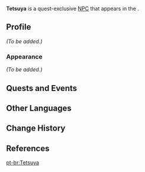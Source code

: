 {{Meta
<!-- Remove this template after adding the missing info -->
|missing_NPC_profile  = yes
}}
{{Character Infobox
|type             = Quest NPC
|image            = NPC Tetsuya.png
|region           = Inazuma
|location         = Inazuma

|ancestry         = <!-- Clan/family -->
|father           = 
|mother           = 
|spouse           = 
|sibling          = 
|child            = 
|relative         = 

|voiceEN          = [[imdb:nm8755384|Luis Alfonso]]<ref>Twitter: [https://twitter.com/luisalfonso_va/status/1626326355301265408 EN VA Self Announcement]</ref>
|voiceCN          = 
|voiceJP          = 
}}
'''Tetsuya''' is a quest-exclusive [[NPC]] that appears in the {{Quest|The Sight of the Divine Emissary}}.
<!--
==Location==
{{subst:#tag:gallery|
NPC Location {{subst:PAGENAME}}.png{{subst:!}}{{subst:PAGENAME}}'s location
NPC Location {{subst:PAGENAME}} Context.png{{subst:!}}Additional context
}}
-->
==Profile==
<!--Detailed story/lore information goes here.-->
''(To be added.)''

===Appearance===
<!--Keep appearance section short and concise. Limit to 2 paragraphs with 3-4 sentences each.-->
''(To be added.)''

==Quests and Events==
{{Quests and Events}}
<!--
==Trivia==
* 
-->
==Other Languages==
{{Other Languages
|default_hidden = 1
|en      = Tetsuya
|zhs     = 铁也
|zhs_rm  = Tiěyě
|zht     = 鐵也
|zht_rm  = Tiěyě
|ja      = 鉄也
|ja_rm   = Tetsuya
|ko      = 테츠야
|es      = Tetsuya
|fr      = Tetsuya
|ru      = Тэцуя
|th      = Tetsuya
|vi      = Tetsuya
|de      = Tetsuya
|id      = Tetsuya
|pt      = Tetsuya
|tr      = Tetsuya
|it      = Tetsuya
}}

==Change History==
{{Change History|3.4}}

==References==
{{Reflist}}

[[pt-br:Tetsuya]]